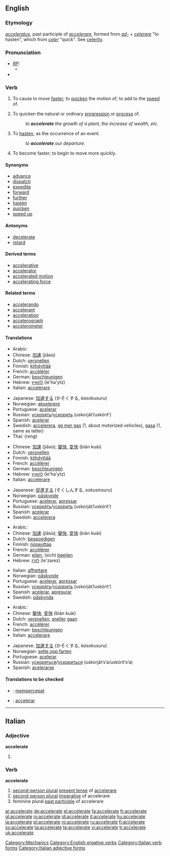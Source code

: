 ==English==

===Etymology===
{{L.}} ''[[acceleratus]]'', past participle of ''[[accelerare]]'', formed from ''[[ad-]]'' + ''[[celerare]]'' "to hasten", which from ''[[celer]]'' "quick". See [[celerity]].

===Pronunciation===
* ''[[RP]]:''
** {{IPA|/əkˈsɛləˌreɪt/}}
*{{audio|en-us-accelerate.ogg|Audio (US)}}


===Verb===
{{en-verb|accelerat|ing}}

# {{transitive}} To cause to move [[faster]]; to [[quicken]] the motion of; to add to the [[speed]] of.
# {{transitive}} To quicken the natural or ordinary [[progression]] or [[process]] of.
#: ''to '''accelerate''' the growth of a plant, the increase of wealth, etc.''
# {{transitive}} To [[hasten]], as the occurrence of an event.
#: ''to '''accelerate''' our departure''.
# {{intransitive}} To become faster; to begin to move more quickly.

====Synonyms====
* [[advance]]
* [[dispatch]]
* [[expedite]]
* [[forward]]
* [[further]]
* [[hasten]]
* [[quicken]]
* [[speed up]]

====Antonyms====
* [[decelerate]]
* [[retard]]

====Derived terms====
* [[accelerative]]
* [[accelerator]]
* [[accelerated motion]]
* [[accelerating force]]

====Related terms====
* [[accelerando]]
* [[accelerant]]
* [[acceleration]]
* [[accelerograph]]
* [[accelerometer]]

====Translations====
{{trans-top|to cause to move faster}}
*Arabic: {{Arab|[[تسريع]]}}
*Chinese: [[加速]] (jiāsù)
*Dutch: [[versnellen]]
*Finnish: [[kiihdyttää]]
*French: [[accélérer]]
*German: [[beschleunigen]]
*Hebrew: [[להאיץ]] (le'ha'ytz)
*Italian: [[accelerare]]
{{trans-mid}}
*Japanese: [[加速する]] (かそくする, ''kasokusuru'')
*Norwegian: [[akselerere]]
*Portuguese: [[acelerar]]
*Russian: [[ускорять]]/[[ускорить]] (uskorját’/uskórit’)
*Spanish: [[acelerar]]
*Swedish: [[accelerera]], [[ge mer gas]] (1, about motorized vehicles), [[gasa]] (1, same as latter)
*Thai: {{Thai|[[เร่ง]]}} (reng)
{{trans-bottom}}

{{trans-top|to quicken natural or ordinary progression or process}}
*Chinese: [[加速]] (jiāsù); [[變快]], [[变快]] (biàn kuài)
*Dutch: [[versnellen]]
*Finnish: [[kiihdyttää]]
*French: [[accélérer]]
*German: [[beschleunigen]]
*Hebrew: [[להאיץ]] (le'ha'ytz)
*Italian: [[accelerare]]
{{trans-mid}}
*Japanese: [[促進する]] (そくしんする, ''sokusinsuru'')
*Norwegian: [[påskynde]]
*Portuguese: [[acelerar]], [[apressar]]
*Russian: [[ускорять]]/[[ускорить]] (uskorját’/uskórit’)
*Spanish: [[acelerar]]
*Swedish: [[accelerera]]
{{trans-bottom}}

{{trans-top|to hasten}}
*Arabic: {{Arab|[[إستعجال]]}}
*Chinese: [[加速]] (jiāsù); [[變快]], [[变快]] (biàn kuài)
*Dutch: [[bespoedigen]]
*Finnish: [[nopeuttaa]]
*French: [[accélérer]]
*German: [[eilen]], (sich) [[beeilen]]
*Hebrew: [[לזרז]] (le'zarez)
{{trans-mid}}
*Italian: [[affrettare]]
*Norwegian: [[påskynde]]
*Portuguese: [[acelerar]], [[apressar]]
*Russian: [[ускорять]]/[[ускорить]] (uskorját’/uskórit’)
*Spanish: [[acelerar]], [[apresurar]]
*Swedish: [[påskynda]]
{{trans-bottom}}

{{trans-top|to become faster}}
*Arabic: {{Arab|[[إسراع]]}}
*Chinese: [[變快]], [[变快]] (biàn kuài)
*Dutch: [[versnellen]], [[sneller]] [[gaan]]
*French: [[accélérer]]
*German: [[beschleunigen]]
*Italian: [[accelerare]]
{{trans-mid}}
*Japanese: [[加速する]] (かそくする, ''kasokusuru'')
*Norwegian: [[sette opp farten]]
*Portuguese: [[acelerar]]
*Russian: [[ускоряться]]/[[ускориться]] (uskorját’s’a/uskórit’s’a)
*Spanish: [[acelerarse]]
{{trans-bottom}}

====Translations to be checked====
{{checktrans}}
*{{ttbc|Indonesian}}: [[cepat|mempercepat]]
*{{ttbc|Interlingua}}: [[accelerar]]

[[Category:Mechanics]]
[[Category:English ergative verbs]]

----

==Italian==
===Adjective===
'''accelerate''' {{p}}
# {{feminine of|accelerato#Adjective|accelerato}}

===Verb===
'''accelerate'''

# [[second-person plural]] [[present tense]] of [[accelerare]]
# [[second-person plural]] [[imperative]] of accelerare
# feminine plural [[past participle]] of accelerare

[[Category:Italian verb forms]]
[[Category:Italian adjective forms]]

[[ar:accelerate]]
[[de:accelerate]]
[[el:accelerate]]
[[fa:accelerate]]
[[fr:accelerate]]
[[gl:accelerate]]
[[io:accelerate]]
[[id:accelerate]]
[[it:accelerate]]
[[hu:accelerate]]
[[ja:accelerate]]
[[pl:accelerate]]
[[ro:accelerate]]
[[ru:accelerate]]
[[fi:accelerate]]
[[sv:accelerate]]
[[ta:accelerate]]
[[te:accelerate]]
[[vi:accelerate]]
[[tr:accelerate]]
[[uk:accelerate]]